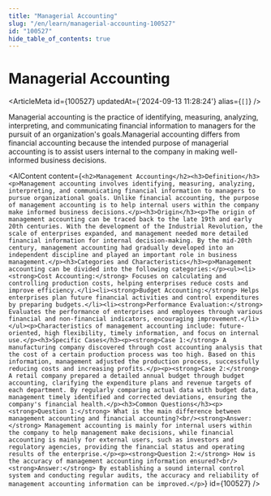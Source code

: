 ```yaml
---
title: "Managerial Accounting"
slug: "/en/learn/managerial-accounting-100527"
id: "100527"
hide_table_of_contents: true
---
```



# Managerial Accounting

<ArticleMeta id={100527} updatedAt={'2024-09-13 11:28:24'} alias={`[]`} />
<div className='border-solid border-b border-t-0 my-4 border-[var(--ifm-color-gray-300)]' />

Managerial accounting is the practice of identifying, measuring, analyzing, interpreting, and communicating financial information to managers for the pursuit of an organization's goals.Managerial accounting differs from financial accounting because the intended purpose of managerial accounting is to assist users internal to the company in making well-informed business decisions.

<AIContent content={`<h2>Management Accounting</h2><h3>Definition</h3><p>Management accounting involves identifying, measuring, analyzing, interpreting, and communicating financial information to managers to pursue organizational goals. Unlike financial accounting, the purpose of management accounting is to help internal users within the company make informed business decisions.</p><h3>Origin</h3><p>The origin of management accounting can be traced back to the late 19th and early 20th centuries. With the development of the Industrial Revolution, the scale of enterprises expanded, and management needed more detailed financial information for internal decision-making. By the mid-20th century, management accounting had gradually developed into an independent discipline and played an important role in business management.</p><h3>Categories and Characteristics</h3><p>Management accounting can be divided into the following categories:</p><ul><li><strong>Cost Accounting:</strong> Focuses on calculating and controlling production costs, helping enterprises reduce costs and improve efficiency.</li><li><strong>Budget Accounting:</strong> Helps enterprises plan future financial activities and control expenditures by preparing budgets.</li><li><strong>Performance Evaluation:</strong> Evaluates the performance of enterprises and employees through various financial and non-financial indicators, encouraging improvement.</li></ul><p>Characteristics of management accounting include: future-oriented, high flexibility, timely information, and focus on internal use.</p><h3>Specific Cases</h3><p><strong>Case 1:</strong> A manufacturing company discovered through cost accounting analysis that the cost of a certain production process was too high. Based on this information, management adjusted the production process, successfully reducing costs and increasing profits.</p><p><strong>Case 2:</strong> A retail company prepared a detailed annual budget through budget accounting, clarifying the expenditure plans and revenue targets of each department. By regularly comparing actual data with budget data, management timely identified and corrected deviations, ensuring the company's financial health.</p><h3>Common Questions</h3><p><strong>Question 1:</strong> What is the main difference between management accounting and financial accounting?<br/><strong>Answer:</strong> Management accounting is mainly for internal users within the company to help management make decisions, while financial accounting is mainly for external users, such as investors and regulatory agencies, providing the financial status and operating results of the enterprise.</p><p><strong>Question 2:</strong> How is the accuracy of management accounting information ensured?<br/><strong>Answer:</strong> By establishing a sound internal control system and conducting regular audits, the accuracy and reliability of management accounting information can be improved.</p>`} id={100527} />
